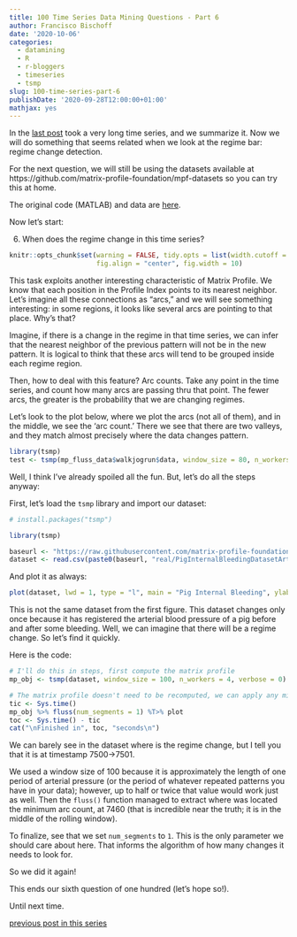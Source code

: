 ```yaml
---
title: 100 Time Series Data Mining Questions - Part 6
author: Francisco Bischoff
date: '2020-10-06'
categories:
  - datamining
  - R
  - r-bloggers
  - timeseries
  - tsmp
slug: 100-time-series-part-6
publishDate: '2020-09-28T12:00:00+01:00'
mathjax: yes
---
```


In the [last post](/posts/100-time-series-part-5) took a very long time series, and we summarize it. Now we will do something that seems related when we look at the regime bar: regime change detection.

For the next question, we will still be using the datasets available at https://github.com/matrix-profile-foundation/mpf-datasets so you can try this at home.

The original code (MATLAB) and data are [here](https://www.cs.ucr.edu/~eamonn/HundredQuestions.zip).

Now let's start:

6. When does the regime change in this time series?

```r
knitr::opts_chunk$set(warning = FALSE, tidy.opts = list(width.cutoff = 90), tidy = TRUE,
                      fig.align = "center", fig.width = 10)
```

This task exploits another interesting characteristic of Matrix Profile. We know that each position in the Profile Index points to its nearest neighbor. Let's imagine all these connections as "arcs," and we will see something interesting: in some regions, it looks like several arcs are pointing to that place. Why's that?

Imagine, if there is a change in the regime in that time series, we can infer that the nearest neighbor of the previous pattern will not be in the new pattern. It is logical to think that these arcs will tend to be grouped inside each regime region.

Then, how to deal with this feature? Arc counts. Take any point in the time series, and count how many arcs are passing thru that point. The fewer arcs, the greater is the probability that we are changing regimes.

Let's look to the plot below, where we plot the arcs (not all of them), and in the middle, we see the 'arc count.' There we see that there are two valleys, and they match almost precisely where the data changes pattern.

```r
library(tsmp)
test <- tsmp(mp_fluss_data$walkjogrun$data, window_size = 80, n_workers = 4, verbose = 0) %>% fluss_cac() %T>% plot
```

Well, I think I've already spoiled all the fun. But, let's do all the steps anyway:

First, let's load the `tsmp` library and import our dataset:

```r
# install.packages("tsmp")

library(tsmp)

baseurl <- "https://raw.githubusercontent.com/matrix-profile-foundation/mpf-datasets/4d99d1bee9b36ca552aa75631748825eda0c064c/"
dataset <- read.csv(paste0(baseurl, "real/PigInternalBleedingDatasetArtPressureFluidFilled_100_7501.txt"), header = FALSE)$V1
```

And plot it as always:

```r
plot(dataset, lwd = 1, type = "l", main = "Pig Internal Bleeding", ylab = "ABP (mmHg)", xlab = "time")
```
This is not the same dataset from the first figure. This dataset changes only once because it has registered the arterial blood pressure of a pig before and after some bleeding. Well, we can imagine that there will be a regime change. So let's find it quickly.

Here is the code:

```r
# I'll do this in steps, first compute the matrix profile
mp_obj <- tsmp(dataset, window_size = 100, n_workers = 4, verbose = 0)

# The matrix profile doesn't need to be recomputed, we can apply any mining function on top of it, and is fast!
tic <- Sys.time()
mp_obj %>% fluss(num_segments = 1) %T>% plot
toc <- Sys.time() - tic
cat("\nFinished in", toc, "seconds\n")
```

We can barely see in the dataset where is the regime change, but I tell you that it is at timestamp 7500->7501.

We used a window size of 100 because it is approximately the length of one period of arterial pressure (or the period of whatever repeated patterns you have in your data); however, up to half or twice that value would work just as well. Then the `fluss()` function managed to extract where was located the minimum arc count, at 7460 (that is incredible near the truth; it is in the middle of the rolling window).

To finalize, see that we set `num_segments` to `1`. This is the only parameter we should care about here. That informs the algorithm of how many changes it needs to look for.

So we did it again!

This ends our sixth question of one hundred (let's hope so!).

Until next time. 

[previous post in this series](/posts/100-time-series-part-5)


